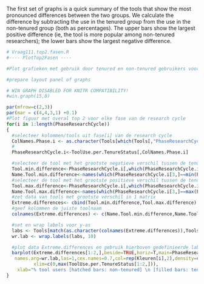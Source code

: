 <!--## Extremities: Tenures vs Non-tenures-->

The first set of graphs is a quick summary of  the tools that show the most pronounced differences between the two groups. We calculate the difference by subtracting the use in the tenured group from the use in the non-tenured group (both as percentages). The upper bars show the largest positive difference (ie, the tool is more popular among non-tenured researchers); the lower bars show the largest negative difference.

```r

# Vraag111.top2.fasen.R
#---- PlotTop2Fasen ----

#Plot grafieken met gebruik door tenured en non-tenured gebruikers voor top 2 tools in (totaal) gebruik per fase van de research cycle

#prepare layout panel of graphs

# WIN GRAPH DISABLED FOR KNITR COMPATIBILITY!
#win.graph(15,8)

par(mfrow=c(2,3))
par(mar = c(4,4,3,1) +0.1)
#Plot figuur met overal top 2 voor elke fase van de research cycle
for(i in 1:length(PhaseResearchCycle))
{
  #selecteer kolommen/tools uit fase[i] van de research cycle
  ColNames.Phase.i <- as.character(Tools[which(Tools[,"PhaseResearchCycle"]==i),"Variable.name"])
  #
  PhaseResearchCycle.i<-ToolUse.per.TenureStatus[,ColNames.Phase.i]

  #selecteer de tool met het grootste negatieve verschil tussen de tenure groepen
  Tool.min.difference<-PhaseResearchCycle.i[,which(PhaseResearchCycle.i[3,]==min(PhaseResearchCycle.i[3,]))]
  Name.Tool.min.difference<-names(which(PhaseResearchCycle.i[3,]==min(PhaseResearchCycle.i[3,])))
  #selecteer de tool met het grootste positieve verschil tussen de tenure groepen
  Tool.max.difference<-PhaseResearchCycle.i[,which(PhaseResearchCycle.i[3,]==max(PhaseResearchCycle.i[3,]))]
  Name.Tool.max.difference<-names(which(PhaseResearchCycle.i[3,]==max(PhaseResearchCycle.i[3,])))
  #zet data van tools met grootste verschil in 1 matrix
  Extreme.differences<- cbind(Tool.min.difference,Tool.max.difference)
  #geef kolommen de juiste toolnaam
  colnames(Extreme.differences) <- c(Name.Tool.min.difference,Name.Tool.max.difference)

  #set en wrap labels voor y-as
  labs <- Tools[match(as.character(colnames(Extreme.differences)),Tools[,"Variable.name"]),"Tool.name"]
  wr.lab <- wrap.labels(labs, 10)

  #plot data Extreme.differences en gebruik hierboven gedefinieerde labelnamen
  barplot(Extreme.differences[1:2,],beside=TRUE,horiz=T,main=PhaseResearchCycle[i],
   names.arg=wr.lab,las=1,cex.names=0.7,col=rep(Kleuren[i],2),density=c(1000,20),
          xlim=c(0,max(ToolUse.per.TenureStatus[1:2,])),
    xlab="% tool users [hatched bars: non-tenured] \n [filled bars: tenured]")
}
```
